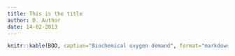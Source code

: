 ```yaml
---
title: This is the title
author: D. Author
date: 14-02-2013
---
```


```r
knitr::kable(BOD, caption="Biochemical oxygen demand", format="markdown")
```
